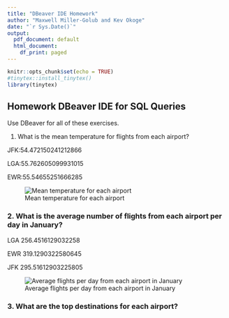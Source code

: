 ```yaml
---
title: "DBeaver IDE Homework"
author: "Maxwell Miller-Golub and Kev Okoge"
date: "`r Sys.Date()`"
output:
  pdf_document: default
  html_document:
    df_print: paged
---
```


```r
knitr::opts_chunk$set(echo = TRUE)
#tinytex::install_tinytex()
library(tinytex)
```

## Homework DBeaver IDE for SQL Queries

Use DBeaver for all of these exercises.

1. What is the mean temperature for flights from each airport?

JFK:54.472150241212866

LGA:55.762605099931015

EWR:55.54655251666285


![Mean temperature for each airport](dbeaver_problem1.png)

### 2. What is the average number of flights from each airport per day in January?

LGA	256.4516129032258

EWR	319.1290322580645

JFK	295.51612903225805


![Average flights per day from each airport in January](dbeaver_problem2.png)

### 3. What are the top destinations for each airport?
